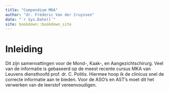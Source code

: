 ```yaml
--- 
title: "Compendium MKA"
author: "dr. Fréderic Van der Cruyssen"
date: "`r Sys.Date()`"
site: bookdown::bookdown_site
---
```


# Inleiding
Dit zijn samenvattingen voor de Mond-, Kaak-, en Aangezichtschirurg. Veel van de informatie is gebaseerd op de meest recente cursus MKA van Leuvens diensthoofd prof. dr. C. Politis. Hiermee hoop ik de clinicus snel de correcte informatie aan te bieden. Voor de ASO's en AST's moet dit het verwerken van de leerstof vereenvoudigen. 

